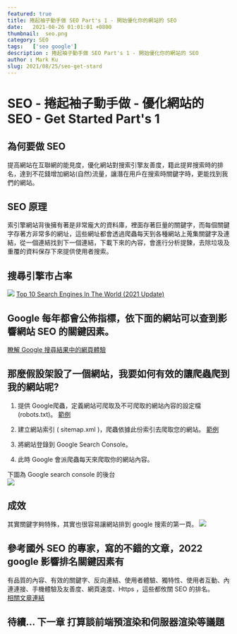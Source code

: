 ```yaml
---
featured: true
title: 捲起袖子動手做 SEO Part's 1 - 開始優化你的網站的 SEO
date:   2021-08-26 01:01:01 +0800
thumbnail:  seo.png
category: SEO
tags:   ['seo google']
description : 捲起袖子動手做 SEO Part's 1 - 開始優化你的網站的 SEO
author : Mark Ku
slug: 2021/08/25/seo-get-stard
---
```

# SEO - 捲起袖子動手做 - 優化網站的 SEO - Get Started Part's 1
## 為何要做 SEO 
提高網站在互聯網的能見度，優化網站對搜索引擎友善度，籍此提昇搜索時的排名，達到不花錢增加網站(自然)流量，讓潛在用戶在搜索時關鍵字時，更能找到我們的網站。

## SEO 原理
索引擎網站背後擁有著是非常龐大的資料庫，裡面存著巨量的關鍵字，而每個關鍵字存著方非常多的網址，這些網址都會透過爬蟲每天到各種網站上蒐集關鍵字及連結，從一個連結找到下一個連結，下載下來的內容，會進行分析提鍊，去除垃圾及重覆的資料保存下來提供使用者搜索。

## 搜尋引擎市占率
![](https://i.imgur.com/OTc4avW.png)
[Top 10 Search Engines In The World (2021 Update)](https://www.reliablesoft.net/top-10-search-engines-in-the-world/)

## Google 每年都會公佈指標，依下面的網站可以查到影響網站 SEO 的關鍵因素。  
[瞭解 Google 搜尋結果中的網頁體驗](https://developers.google.com/search/docs/advanced/experience/page-experience)  

## 那麼假設架設了一個網站，我要如何有效的讓爬蟲爬到我的網站呢?

1. 提供 Google爬蟲，定義網站可爬取及不可爬取的網站內容的設定檔 (robots.txt)。 [範例](https://blog.markkulab.net/robots.txt)    

2. 建立網站索引 ( sitemap.xml )，爬蟲依據此份索引去爬取您的網站。 [範例](https://blog.markkulab.net/sitemap.xml)   

3. 將網站登錄到 Google Search Console。

4. 此時 Google 會派爬蟲每天來爬取你的網站內容。

下圖為 Google search console 的後台  
![](https://i.imgur.com/XFmtSPp.png)  

## 成效
其實關鍵字夠特殊，其實也很容易讓網站排到 google 搜索的第一頁。
![](https://i.imgur.com/I7IN1LT.png)

## 參考國外 SEO 的專家，寫的不錯的文章，2022 google 影響排名關鍵因素有
有品質的內容、有效的關鍵字、反向連結、使用者體驗、獨特性、使用者互動、內連連接、手機體驗及友善度、網頁速度、Https ，這些都攸關 SEO 的排名。  
[相關文章連結](https://firstpagesage.com/seo-blog/the-google-algorithm-ranking-factors/?fbclid=IwAR0HFuLxp1nMRZ7qQKRs1CGoGfkwOZEG9wlQz3lMFcODPRHrbU8_7pMf0AQ)


## 待續... 下一章 打算談前端預渲染和伺服器渲染等議題
